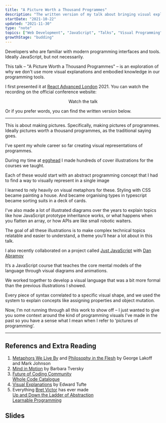 ```yaml
---
title: "A Picture Worth a Thousand Programmes"
description: "The written version of my talk about bringing visual explanations and embodied knowledge to programming tools"
startDate: "2021-10-22"
updated: "2021-11-30"
type: "note"
topics: ["Web Development", "JavaScript", "Talks", "Visual Programming"]
growthStage: "budding"
---
```


<AssumedAudience>

Developers who are familiar with modern programming interfaces and tools. Ideally JavaScript, but not necessarily.

</AssumedAudience>

<IntroParagraph>

This talk – "A Picture Worth a Thousand Programmes" – is an exploration of why we don't use more visual explanations and embodied knowledge in our programming tools.

I first presented it at [React Advanced London](https://reactadvanced.com/) 2021. You can watch the recording on the official conference website:

</IntroParagraph>

<Center>

<ButtonLink href="https://portal.gitnation.org/contents/visualising-react-metaphors-models-and-spatial-mediums">
  Watch the talk
</ButtonLink>

</Center>

<Spacer size="small" />

Or if you prefer words, you can find the written version below.

<BasicImage
  width="900px"
  src="https://res.cloudinary.com/dxj9qr5gj/image/upload/c_scale,f_auto,q_auto:good,w_900/v1638305603/maggieappleton.com/notes/programming-pictures/react-adv-screenshot_2_sqcuoo.png"
  alt="Maggie standing on stage at the conference about to begin the talk"
/>

---

This is about making pictures. Specifically, making pictures of programmes. Ideally pictures worth a thousand programmes, as the traditional saying goes.

I’ve spent my whole career so far creating visual representations of programmes.

During my time at [egghead](egghead.io) I made hundreds of cover illustrations for the courses we taught.

Each of these would start with an abstract programming concept that I had to find a way to visually represent in a single image

I learned to rely heavily on visual metaphors for these. Styling with CSS became painting a house.
And became organising types in typescript became sorting suits in a deck of cards.

I've also made a lot of illustrated diagrams over the years to explain topics like how JavaScript prototype inheritance works, or what happens when you flatten an array, or how APIs are like small robotic waiters.

The goal of all these illustrations is to make complex technical topics relatable and easier to understand, a theme you’ll hear a lot about in this talk.

I also recently collaborated on a project called [Just JavaScript](justjavascript.com) with [Dan Abramov](overreacted.io)

It’s a JavaScript course that teaches the core mental models of the language through visual diagrams and animations.

We worked together to develop a visual language that was a bit more formal than the previous illustrations I showed.

Every piece of syntax correlated to a specific visual shape, and we used the system to explain concepts like assigning properties and object mutation.

Now, I’m not running through all this work to show off – I just wanted to give you some context around the kind of programming visuals I’ve made in the past so you have a sense what I mean when I refer to ‘pictures of programming’.

---

## Referencs and Extra Reading

1. [Metaphors We Live By](https://www.librarything.com/work/63333) and [Philosophy in the Flesh](https://www.librarything.com/work/45956) by George Lakoff and Mark Johnson
2. [Mind in Motion](https://www.librarything.com/work/23069530) by Barbara Tversky
3. [Future of Coding Community](https://futureofcoding.org)  
   [Whole Code Catalogue](https://futureofcoding.org/catalog/)
4. [Visual Explanations](https://www.librarything.com/work/12965) by Edward Tufte
5. Everything [Bret Victor](http://worrydream.com) has ever made  
   [Up and Down the Ladder of Abstraction](http://worrydream.com/LadderOfAbstraction/)  
   [Learnable Programming](http://worrydream.com/LearnableProgramming/)

## Slides

<ComingSoon />
